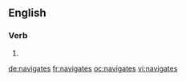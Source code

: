 ==English==

===Verb===
{{head|en}}

# {{en-third-person singular of|navigate}}

[[de:navigates]]
[[fr:navigates]]
[[oc:navigates]]
[[vi:navigates]]